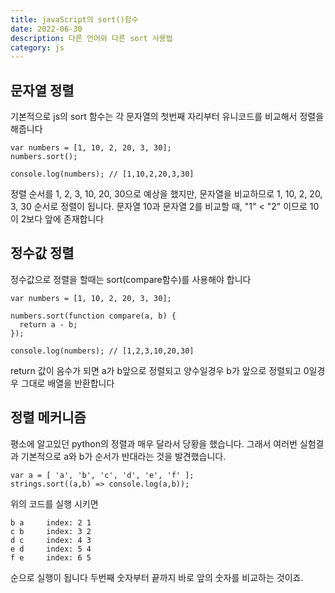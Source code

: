 ---
title: javaScript의 sort()함수
date: 2022-06-30
description: 다른 언어와 다른 sort 사용법
category: js
---

## 문자열 정렬

기본적으로 js의 sort 함수는 각 문자열의 첫번째 자리부터 유니코드를 비교해서 정렬을해줍니다

```
var numbers = [1, 10, 2, 20, 3, 30];
numbers.sort();

console.log(numbers); // [1,10,2,20,3,30]
```

정렬 순서를 1, 2, 3, 10, 20, 30으로 예상을 했지만, 문자열을 비교하므로 1, 10, 2, 20, 3, 30 순서로 정렬이 됩니다.
문자열 10과 문자열 2를 비교할 때, "1" < "2" 이므로 10이 2보다 앞에 존재합니다

## 정수값 정렬

정수값으로 정렬을 할때는 sort(compare함수)를 사용해야 합니다

```
var numbers = [1, 10, 2, 20, 3, 30];

numbers.sort(function compare(a, b) {
  return a - b;
});

console.log(numbers); // [1,2,3,10,20,30]
```

return 값이 음수가 되면 a가 b앞으로 정렬되고
양수일경우 b가 앞으로 정렬되고 0일경우 그대로 배열을 반환합니다

## 정렬 메커니즘

평소에 알고있던 python의 정렬과 매우 달라서 당황을 했습니다. 그래서 여러번 실험결과
기본적으로 a와 b가 순서가 반대라는 것을 발견했습니다.

```
var a = [ 'a', 'b', 'c', 'd', 'e', 'f' ];
strings.sort((a,b) => console.log(a,b));
```

위의 코드를 실행 시키면

```
b a     index: 2 1
c b     index: 3 2
d c     index: 4 3
e d     index: 5 4
f e     index: 6 5
```

순으로 실행이 됩니다 두번째 숫자부터 끝까지 바로 앞의 숫자를 비교하는 것이죠.
